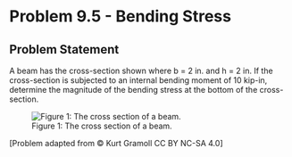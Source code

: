 # Problem 9.5 - Bending Stress {.unnumbered}

## Problem Statement

A beam has the cross-section shown where b = 2 in. and h = 2 in. If the cross-section is subjected to an internal bending moment of 10 kip-in, determine the magnitude of the bending stress at the bottom of the cross-section.


![Figure 1: The cross section of a beam.](images/346.png){fig-alt="A cross section of a beam of height 2h and width 2b is shown. The top of the beam is a rectangle of width b and height h. The bottom of the beam is two triangles each of base b and height h. The height of each triangle faces outwards."}

\[Problem adapted from © Kurt Gramoll CC BY NC-SA 4.0\]